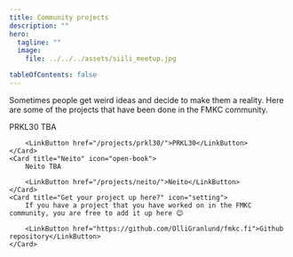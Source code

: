 ```yaml
---
title: Community projects
description: ""
hero:
  tagline: ""
  image:
    file: ../../../assets/siili_meetup.jpg

tableOfContents: false
---
```



Sometimes people get weird ideas and decide to make them a reality. Here are some of the projects that have been done in the FMKC community.

<CardGrid stagger>
	<Card title="PRKL30" icon="open-book">
		PRKL30 TBA

		<LinkButton href="/projects/prkl30/">PRKL30</LinkButton>
	</Card>
	<Card title="Neito" icon="open-book">
		Neito TBA

		<LinkButton href="/projects/neito/">Neito</LinkButton>
	</Card>
	<Card title="Get your project up here?" icon="setting">
		If you have a project that you have worked on in the FMKC community, you are free to add it up here 😊

        <LinkButton href="https://github.com/OlliGranlund/fmkc.fi">Github repository</LinkButton>
	</Card>
</CardGrid>
